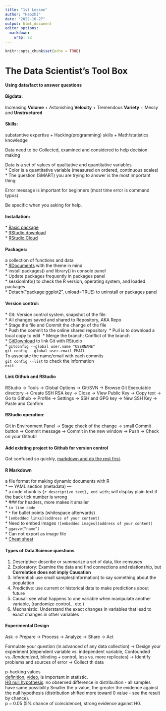 ```yaml
---
title: "1st Lesson"
author: "Haozhi"
date: "2022-10-27"
output: html_document
editor_options: 
  markdown: 
    wrap: 72
---
```


```r
knitr::opts_chunk$set(echo = TRUE)
```

# The Data Scientist's Tool Box

#### Using data/fact to answer questions

#### Bigdata:

Increasing **Volume** + Astonishing **Velocity** + Tremendous
**Variety** + Messy and **Unstructured**

#### Skills:

substantive expertise + Hacking(programming) skills + Math/statistics
knowledge

Data need to be Collected, examined and considered to help decision
making\

Data is a set of values of qualitative and quantitative variables\
\* Color is a quantitative variable (measured on ordered, continuous
scales)\
\* The question (SMART) you are trying to answer is the most important
thing\

Error message is important for beginners (most time error is command
typos)\

Be specific when you asking for help.

#### Installation:

\* [Basic package](https://cran.r-project.org)\
\* [RStudio
download](https://www.rstudio.com/products/rstudio/download/)\
\* [RStudio Cloud](https://rstudio.cloud/)

#### Packages:

a collection of functions and data\
\* [RDocuments](https://www.rdocumentation.org/) with the theme in mind\
\* install.packages() and library() in console panel\
\* Update packages frequently in packages panel\
\* sessionInfo() to check the R version, operating system, and loaded
packages\
\* Detach("package:ggplot2", unload=TRUE) to uninstall or packages panel

#### Version control:

\* Git: Version control system, snapshot of the file\
\* All changes saved and shared to Repository, AKA Repo\
\* Stage the file and Commit the change of the file\
\* Push the commit to the online shared repository  \* Pull is to
download a local copy to edit  \* Merge the branch; Conflict of the
branch\
\* [GitDownload](https://git-scm.com/download) to link Git with RStudio\
\* `gitconfig --global user.name "USERNAME"`\
`git config --global user.email EMAIL`\
To associate the name/email with each commits\
`git config --list` to check the information\
`exit`\

#### Link Github and RStudio

RStudio -\> Tools -\> Global Options -\> Git/SVN -\> Browse Git
Executable directory -\> Create SSH RSA key -\> Close -\> View Public
Key -\> Copy text -\> Go to Github -\> Profile -\> Settings -\> SSH and
GPG key -\> New SSH Key -\> Paste and Confirm\

#### RStudio operation:

Git in Environment Panel -\> Stage check of the change -\> small Commit
button -\> Commit message -\> Commit in the new window -\> Push -\>
Check on your Github!\

#### Add existing project to Github for version control

Got confused so quickly, [markdown and do the rest
first](https://www.coursera.org/learn/data-scientists-tools/lecture/wbfrX/projects-under-version-control).\

#### R Markdown

a file format for making dynamic documents with R\
\* --- YAML section (metadata) ---\
\* a code chunk is `{r descriptive text}, end with`; will display plain
text if the back tick number is wrong\
\* \### for headers, more makes it smaller\
\* `in line code`\
\* `*` for bullet points (whitespace afterwards)\
\* `[embedded links](address of your content)`\
\* Need to embed images `![embedded images](address of your content)`\
\* `ggasve(“name”)`\
\* Can not export as image file\
\* [Cheat
sheat](https://github.com/zhanghaozhi/Learning-log/tree/main/R%20Cheat%20Sheet)

#### Types of Data Science questions

1.  Descriptive: describe or summarize a set of data, like censuses\
2.  Exploratory: Examine the data and find connections and relationship,
    but **Correlation does not imply Causation**\
3.  Inferential: use small samples(information) to say something about
    the population\
4.  Predictive: use current or historical data to make predictions about future\
5.  Causal: see what happens to one variable when manipulate another variable, (randomize control... etc.)\
6.  Mechanistic: Understand the exact changes in variables that lead to exact changes in other variables \


#### Experimental Design

Ask -> Prepare -> Process -> Analyze -> Share -> Act\

Formulate your question (in advanced of any data collection) -> Design your experiment (dependent variable vs. independent variable, Confounded vs. *Randomized*, blinding + control, less vs. more replicates) -> Identify problems and sources of error -> Collect th data\

p-hacking values\
[definition](https://en.wikipedia.org/wiki/Data_dredging), [video](https://www.youtube.com/watch?v=UsU-O2Z1rAs), is important in statistic.\
[H0 null hypothesis](https://en.wikipedia.org/wiki/Null_hypothesis): no observed difference in distribuition - all samples have same possibility
Smaller the p value, the greater the evidence against the null hypothesis (distribution shifted more toward 0 value - see the result by chance).\
p ~ 0.05 (5% chance of coincidence), strong evidence against H0. 






























